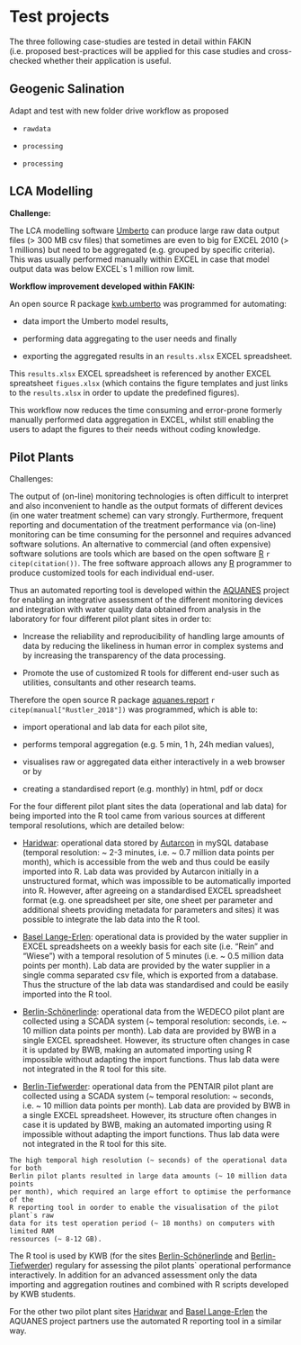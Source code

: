 # Test projects 

The three following case-studies are tested in detail within FAKIN (i.e. proposed 
best-practices will be applied for this case studies and cross-checked whether 
their application is useful.

## Geogenic Salination

Adapt and test with new folder drive workflow as proposed

- `rawdata`

- `processing`

- `processing`

## LCA Modelling 

**Challenge:**

The LCA modelling software [Umberto](https://www.ifu.com/umberto/) can produce
large raw data output files (> 300 MB csv files) that sometimes are even to big 
for EXCEL 2010 (> 1 millions) but need to be aggregated (e.g. grouped 
by specific criteria). This was usually performed manually within EXCEL in case 
that model output data was below EXCEL`s 1 million row limit. 

**Workflow improvement developed within FAKIN:**

An open source R package [kwb.umberto](https://kwb-r.github.io/kwb.umberto) 
was programmed for automating: 

 - data import the Umberto model results,
 
 - performing data aggregating to the user needs and finally
 
 - exporting the aggregated results in an `results.xlsx` EXCEL spreadsheet. 
 

This `results.xlsx` EXCEL spreadsheet is referenced by another EXCEL 
spreatsheet `figues.xlsx` (which contains the figure templates and just links 
to the `results.xlsx` in order to update the predefined figures).

This workflow now reduces the time consuming and error-prone formerly manually 
performed data aggregation in EXCEL, whilst still enabling the users to adapt 
the figures to their needs without coding knowledge. 


## Pilot Plants {#aquanes}

Challenges: 

The output of (on-line) monitoring technologies is often difficult to interpret 
and also inconvenient to handle as the output formats of different devices 
(in one water treatment scheme) can vary strongly. Furthermore, frequent 
reporting and documentation of the treatment performance via (on-line) 
monitoring can be time consuming for the personnel and requires advanced 
software solutions. An alternative to commercial (and often expensive) software 
solutions are tools which are based on the open software [R](https://www.r-project.org/) `r citep(citation())`. The free software approach allows any [R](https://www.r-project.org/) programmer to produce customized tools for each individual end-user.

Thus an automated reporting tool is developed within the [AQUANES](http://aquanes-h2020.eu/Default.aspx?t=1593) project for enabling an 
integrative assessment of the different monitoring devices and integration with 
water quality data obtained from analysis in the laboratory for four different 
pilot plant sites in order to: 

- Increase the reliability and reproducibility of handling large amounts of data 
by reducing the likeliness in human error in complex systems and by increasing 
the transparency of the data processing. 

- Promote the use of customized R tools for different end-user such as utilities, 
consultants and other research teams.     


Therefore the open source R package [aquanes.report](https://kwb-r.github.io/aquanes.report) 
`r citep(manual["Rustler_2018"])` was programmed, which is able to: 

 - import operational and lab data for each pilot site,
 
 - performs temporal aggregation (e.g. 5 min, 1 h, 24h median values), 
 
 - visualises raw or aggregated data either interactively in a web browser or
 by 
 
 - creating a standardised report (e.g. monthly) in html, pdf or docx
 
 
For the four different pilot plant sites the data (operational and lab data) for 
being imported into the R tool came from various sources at different temporal 
resolutions, which are detailed below:

- [Haridwar](http://aquanes-h2020.eu/Default.aspx?t=1668): operational data 
stored by [Autarcon](http://www.autarcon.com/) in mySQL database (temporal 
resolution: ~ 2-3 minutes, i.e. ~ 0.7 million data points per month), which is 
accessible from the web and thus could be easily imported into R. Lab data was 
provided by Autarcon initially in a unstructured format, which was impossible to 
be automatically imported into R. However, after agreeing on a standardised EXCEL 
spreadsheet format (e.g. one spreadsheet per site, one sheet per parameter and 
additional sheets providing metadata for parameters and sites) it was possible 
to integrate the lab data into the R tool.

- [Basel Lange-Erlen](http://aquanes-h2020.eu/Default.aspx?t=1663): operational 
data is provided by the water supplier in  EXCEL spreadsheets on a weekly basis 
for each site (i.e. "Rein" and "Wiese") with a temporal resolution of 5 minutes 
(i.e. ~ 0.5 million data points per month). Lab data are provided by the water 
supplier in a single comma separated csv file, which is exported from a database. 
Thus the structure of the lab data was standardised and could be easily imported 
into the R tool.

- [Berlin-Schönerlinde](http://aquanes-h2020.eu/Default.aspx?t=1666): operational 
data from the WEDECO pilot plant are collected using a SCADA system 
(~ temporal resolution: seconds, i.e. ~ 10 million data points per month). Lab data 
are provided by BWB in a single EXCEL spreadsheet. However, its structure often 
changes in case it is updated by BWB, making an automated importing using R impossible 
without adapting the import functions. Thus lab data were not integrated in the
R tool for this site.

- [Berlin-Tiefwerder](http://aquanes-h2020.eu/Default.aspx?t=1576): operational 
data from the PENTAIR pilot plant are collected using a SCADA system 
(~ temporal resolution: ~ seconds, i.e. ~ 10 million data points per month). 
Lab data are provided by BWB in a single EXCEL spreadsheet. However, its structure 
often changes in case it is updated by BWB, making an automated importing using 
R impossible without adapting the import functions. Thus lab data were not 
integrated in the R tool for this site.

```block2
The high temporal high resolution (~ seconds) of the operational data for both 
Berlin pilot plants resulted in large data amounts (~ 10 million data points 
per month), which required an large effort to optimise the performance of the 
R reporting tool in oorder to enable the visualisation of the pilot plant`s raw 
data for its test operation period (~ 18 months) on computers with limited RAM
ressources (~ 8-12 GB). 
```

The R tool is used by KWB (for the sites [Berlin-Schönerlinde](http://aquanes-h2020.eu/Default.aspx?t=1666)
and [Berlin-Tiefwerder](http://aquanes-h2020.eu/Default.aspx?t=1576)) regulary 
for assessing the pilot plants` operational performance interactively. In addition
for an advanced assessment only the data importing and aggregation routines and 
combined with R scripts developed by KWB students.  

For the other two pilot plant sites [Haridwar](http://aquanes-h2020.eu/Default.aspx?t=1668) 
and [Basel Lange-Erlen](http://aquanes-h2020.eu/Default.aspx?t=1663) the AQUANES 
project partners use the automated R reporting tool in a similar way. 